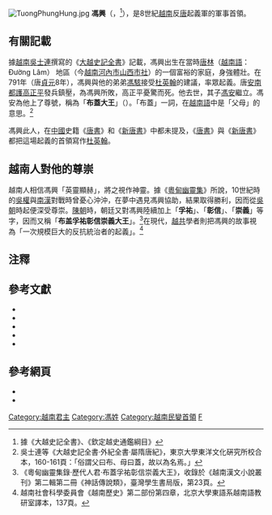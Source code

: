 [[File:TuongPhungHung.jpg|thumb]]
{{越南歷史圖表|隱藏=1}}
'''馮興'''（{{vie|v='''Phùng Hưng'''|hn=馮興}}，{{bd|？||791年||catIdx=F馮}}<ref>據《大越史記全書》、《欽定越史通鑑綱目》</ref>），是8世紀[[越南|越南]]反[[唐|唐]]起義軍的軍事首領。

== 有關記載 ==
據[[越南|越南]][[吳士連|吳士連]]撰寫的《[[大越史記全書|大越史記全書]]》記載，馮興出生在當時[[唐林社|唐林]]（[[越南語|越南語]]：Đường Lâm） 地區（今[[越南|越南]][[河內市|河內市]][[山西市社|山西市社]]）的一個富裕的家庭，身強體壯。在791年（唐[[貞元_(唐朝)|貞元]]8年），馮興與他的弟弟[[馮駭|馮駭]]接受[[杜英翰|杜英翰]]的建議，率眾起義。唐[[安南都護|安南都護]][[高正平|高正平]]發兵鎮壓，為馮興所敗，高正平憂驚而死。他去世，其子[[馮安_(越南)|馮安]]繼立。馮安為他上了尊號，稱為「'''布蓋大王'''」（{{vie|v=Bố Cái Đại Vương|hn=布蓋大王}}）。「布蓋」一詞，在[[越南語|越南語]]中是「父母」的意思。<ref>吳士連等《大越史記全書·外紀全書·屬隋唐紀》，東京大學東洋文化硏究所校合本，160-161頁：「俗謂父曰布、母曰蓋，故以為名焉。」</ref>

馮興此人，在[[中國|中國]]史籍《[[唐書|唐書]]》和《[[新唐書|新唐書]]》中都未提及，《[[唐書|唐書]]》與《[[新唐書|新唐書]]》都把這場起義的首領寫作[[杜英翰|杜英翰]]。

== 越南人對他的尊崇 ==
越南人相信馮興「英靈顯赫」，將之視作神靈。據《[[粵甸幽靈集|粵甸幽靈集]]》所說，10世紀時的[[吳權|吳權]]與[[南漢|南漢]]對戰時曾憂心沖沖，在夢中遇見馮興協助，結果取得勝利，因而從[[吳朝|吳朝]]時起便深受尊崇。[[越南陳朝|陳朝]]時，朝廷又對馮興陸續加上「'''孚祐'''」、「'''彰信'''」、「'''崇義'''」等字，因而又稱「'''布盖孚祐彰信崇義大王'''」。<ref>《粵甸幽靈集錄·歷代人君·布蓋孚祐彰信崇義大王》，收錄於《越南漢文小說叢刊》第二輯第二冊《神話傳說類》，臺灣學生書局版，第23頁。 </ref>在現代，[[越共|越共]]學者則把馮興的故事視為「一次規模巨大的反抗統治者的起義」。<ref>越南社會科學委員會《越南歷史》第二部份第四章，北京大學東語系越南語教研室譯本，137頁。</ref>

== 注釋 ==
<div class="references-small"> 
<references />
</div>
</div>

== 參考文獻 ==
<div class="references-small">
* {{ja}}{{cite book|title=《[[大越史記全書|大越史記全書]]》|author=[[吳士連|吳士連]]等|others=[[陳荊和|陳荊和]]編校|publisher=[[東京大學|東京大學]]東洋文化硏究所附屬東洋學文獻センター（[[昭和|昭和]]59－61年）（1984－1986）|language=zh}}
* {{cite book|title=《粵甸幽靈集錄》（收錄於《越南漢文小說叢刊》第二冊《傳奇類》）|location=[[臺北|臺北]]|publisher=[[臺灣學生書局|臺灣學生書局]]（[[中華民國|民國]]七十六年）（1987年）|language=zh}}
* {{cite book|title=《新訂較評越甸幽靈集》（收錄於《越南漢文小說叢刊》第二冊《傳奇類》）|location=[[臺北|臺北]]|publisher=[[臺灣學生書局|臺灣學生書局]]（[[中華民國|民國]]七十六年）（1987年）|language=zh}}
* {{cite book|title=《越甸幽靈集錄全編》（收錄於《越南漢文小說叢刊》第二冊《傳奇類》）|location=[[臺北|臺北]]|publisher=[[臺灣學生書局|臺灣學生書局]]（[[中華民國|民國]]七十六年）（1987年）|language=zh}}
* {{cite book|title=《越甸幽靈簡本》（收錄於《越南漢文小說叢刊》第二冊《傳奇類》）|location=[[臺北|臺北]]|publisher=[[臺灣學生書局|臺灣學生書局]]（[[中華民國|民國]]七十六年）（1987年）|language=zh}}
</div>

== 參考網頁 ==
* {{vi}}{{zh}}{{cite web|url=http://www.nomna.org/DVSKTT/dvsktt.php?IDcat=12|title=Hội Bảo tồn Di sản chữ Nôm─《大越史記全書·外紀全書·屬隋唐紀》|accessdate=2009-02-20|archive-date=2016-03-04|archive-url=https://web.archive.org/web/20160304195547/http://www.nomna.org/DVSKTT/dvsktt.php?IDcat=12|dead-url=yes}}
* {{vi}}{{zh}}{{cite web|url=http://www.nomfoundation.org/nlvnpf/index.php?IDcat=2&cat=3&subcat=283|title=Hội Bảo tồn Di sản chữ Nôm─《欽定越史通鑑綱目》前編卷之二至五（前編卷之四中包括馮興的記錄）}}{{dead link|date=十一月 2017 |bot=InternetArchiveBot }}

{{start box}}
{{s-before|－}}
{{s-title|[[越南君主列表#馮朝|越南反唐義軍首領]]馮興|766年－791年}}
{{s-after|[[馮安_(越南)|馮安]]}}
{{end box}}
{{唐代越南起事人物}}
{{中國民變起事領袖}}
[[Category:越南君主|Category:越南君主]]
[[Category:馮姓|Category:馮姓]]
[[Category:越南民變首領|Category:越南民變首領]]
[[Category:唐朝民變領袖|F]]